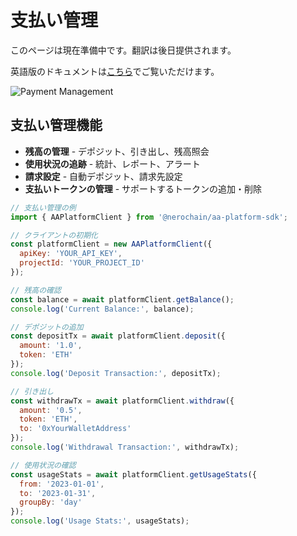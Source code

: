 # 支払い管理

このページは現在準備中です。翻訳は後日提供されます。

英語版のドキュメントは[こちら](/en/developer-tools/aa-platform/payment-management)でご覧いただけます。

<div className="flex justify-center my-8">
  <img src="/assets/payment-management.png" alt="Payment Management" className="rounded-lg shadow-md max-w-full" />
</div>

## 支払い管理機能

- **残高の管理** - デポジット、引き出し、残高照会
- **使用状況の追跡** - 統計、レポート、アラート
- **請求設定** - 自動デポジット、請求先設定
- **支払いトークンの管理** - サポートするトークンの追加・削除

```javascript
// 支払い管理の例
import { AAPlatformClient } from '@nerochain/aa-platform-sdk';

// クライアントの初期化
const platformClient = new AAPlatformClient({
  apiKey: 'YOUR_API_KEY',
  projectId: 'YOUR_PROJECT_ID'
});

// 残高の確認
const balance = await platformClient.getBalance();
console.log('Current Balance:', balance);

// デポジットの追加
const depositTx = await platformClient.deposit({
  amount: '1.0',
  token: 'ETH'
});
console.log('Deposit Transaction:', depositTx);

// 引き出し
const withdrawTx = await platformClient.withdraw({
  amount: '0.5',
  token: 'ETH',
  to: '0xYourWalletAddress'
});
console.log('Withdrawal Transaction:', withdrawTx);

// 使用状況の確認
const usageStats = await platformClient.getUsageStats({
  from: '2023-01-01',
  to: '2023-01-31',
  groupBy: 'day'
});
console.log('Usage Stats:', usageStats);
``` 